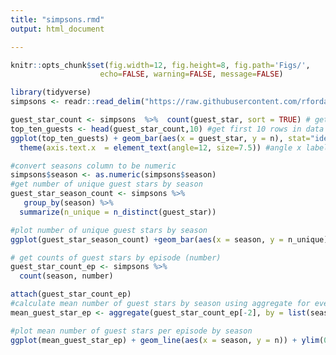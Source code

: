 ```yaml
---
title: "simpsons.rmd"
output: html_document

---
```

```r
knitr::opts_chunk$set(fig.width=12, fig.height=8, fig.path='Figs/',
                    echo=FALSE, warning=FALSE, message=FALSE)
```


```r
library(tidyverse)
simpsons <- readr::read_delim("https://raw.githubusercontent.com/rfordatascience/tidytuesday/master/data/2019/2019-08-27/simpsons-guests.csv", delim = "|", quote = "")
```

```r
guest_star_count <- simpsons  %>%  count(guest_star, sort = TRUE) # get count of appearances of each guest star sorted from highest to lowest 
top_ten_guests <- head(guest_star_count,10) #get first 10 rows in data frame (sorted from highest to lowest)
ggplot(top_ten_guests) + geom_bar(aes(x = guest_star, y = n), stat="identity", fill = "#b096d9") + ggtitle("Top 10 most frequently appearing guest stars") + labs(y = "Count", x = "guest_star") + # add x and y labels
  theme(axis.text.x  = element_text(angle=12, size=7.5)) #angle x labels
```

```r
#convert seasons column to be numeric
simpsons$season <- as.numeric(simpsons$season)
#get number of unique guest stars by season
guest_star_season_count <- simpsons %>% 
   group_by(season) %>%
  summarize(n_unique = n_distinct(guest_star))

#plot number of unique guest stars by season
ggplot(guest_star_season_count) +geom_bar(aes(x = season, y = n_unique), stat = "identity") + ylim(0, 65) + ggtitle("number of unique guest stars per season") + labs(y = "Count", x = "season") 
```

```r
# get counts of guest stars by episode (number) 
guest_star_count_ep <- simpsons %>% 
  count(season, number) 

attach(guest_star_count_ep)
#calculate mean number of guest stars by season using aggregate for every column except the number (second to last) column
mean_guest_star_ep <- aggregate(guest_star_count_ep[-2], by = list(season), FUN=mean) 

#plot mean number of guest stars per episode by season
ggplot(mean_guest_star_ep) + geom_line(aes(x = season, y = n)) + ylim(0, 4) + ggtitle("mean number of guest stars per episode by season") + labs(y = "Guests per episode", x = "season") 
```
